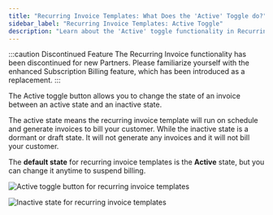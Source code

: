 ```yaml
---
title: "Recurring Invoice Templates: What Does the 'Active' Toggle do?"
sidebar_label: "Recurring Invoice Templates: Active Toggle"
description: "Learn about the 'Active' toggle functionality in Recurring Invoice Templates"
---
```


:::caution Discontinued Feature
The Recurring Invoice functionality has been discontinued for new Partners. Please familiarize yourself with the enhanced Subscription Billing feature, which has been introduced as a replacement.
:::

The Active toggle button allows you to change the state of an invoice between an active state and an inactive state.

The active state means the recurring invoice template will run on schedule and generate invoices to bill your customer. While the inactive state is a dormant or draft state. It will not generate any invoices and it will not bill your customer.

The **default state** for recurring invoice templates is the **Active** state, but you can change it anytime to suspend billing.

![Active toggle button for recurring invoice templates](/img/commerce/recurring-invoice/active-toggle-1.jpg)

![Inactive state for recurring invoice templates](/img/commerce/recurring-invoice/active-toggle-2.jpg)